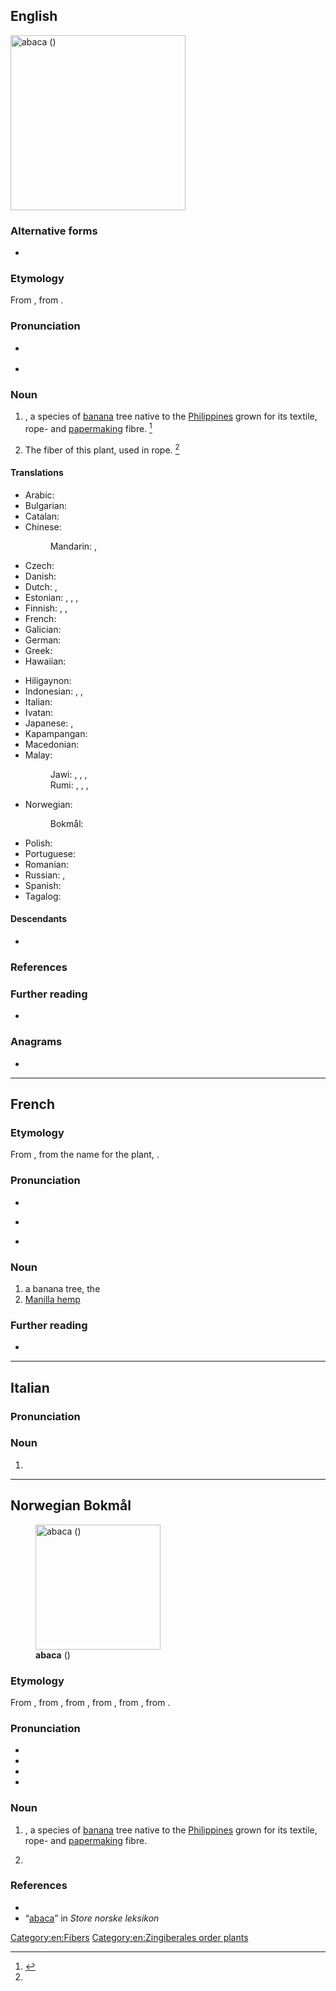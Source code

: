 {{also|abacá|abacà|abacă}}
==English==
[[File:AmCyc Manila Hemp.jpg|280px|thumb|'''abaca''' ({{taxlink|Musa textilis|species}})]]
{{wikipedia|Musa textilis}}
{{wikispecies|Musa textilis}}

===Alternative forms===
* {{alter|en|abacá|abáca|abaka|abaká}}

===Etymology===
From {{bor|en|es|abacá}}, from {{der|en|tl|abaka|abaká}}.

===Pronunciation===
* {{a|RP}} {{IPA|en|/ˌæb.əˈkɑ/}}
* {{a|GenAm}} {{IPA|en|/ˌæb.əˈkɑ/}}

===Noun===
{{en-noun|~}}

# {{taxlink|Musa textilis|species|ver=161026}}, a species of [[banana]] tree native to the [[Philippines]] grown for its textile, rope- and [[papermaking]] fibre. {{defdate|First attested in the mid 18<sup>th</sup> century.}}<ref name=SOED>{{R:SOED5|page=2}}</ref>
#: {{syn|en|Manila Hemp|Manilla hemp|textile banana}}
# {{lb|en|uncountable}} The fiber of this plant, used in rope. {{defdate|First attested in the mid 18<sup>th</sup> century.}}<ref name=SOED/>
#: {{syn|en|Manila hemp|Manilla hemp}}

====Translations====
{{trans-top|plant}}
* Arabic: {{t|ar|قِنَّب مَانِيلَا|m|tr=qinnab manilā}}
* Bulgarian: {{t|bg|абака|f}}
* Catalan: {{t+|ca|abacà|m}}
* Chinese:
*: Mandarin: {{t+|cmn|蕉麻|tr=jiāomá}}, {{t+|cmn|马尼拉麻|tr=mǎnílā má}}
* Czech: {{t+|cs|manilské konopí|n}}
* Danish: {{t+|da|abaca|c}}
* Dutch: {{t+|nl|manillahennep|m}}, {{t+|nl|abaca|m}}
* Estonian: {{t+|et|kanepbanaan}}, {{t|et|manillakanep}}, {{t|et|kiubanaan}}, {{t|et|kiudbanaan}}
* Finnish: {{t+|fi|manila}}, {{t+|fi|abaca}}, {{t+|fi|manilahamppu}}
* French: {{t+|fr|abaca|m}}
* Galician: {{t+|gl|abacá}}
* German: {{t+|de|Abaka|m}}
* Greek: {{t+|el|αβάκα|f}}
* Hawaiian: {{t|haw|ʻapaka}}
{{trans-mid}}
* Hiligaynon: {{t|hil|abaka|alt=abaká}}
* Indonesian: {{t|id|pisang serat}}, {{t+|id|pisang manila}}, {{t+|id|abaka}}
* Italian: {{t+|it|abaca|f}}
* Ivatan: {{t|ivv|avaka}}
* Japanese: {{t|ja|マニラ麻|tr=[[マニラアサ]], maniraasa}}, {{t|ja|マニラ糸芭蕉|tr=[[マニライトバショウ]], maniraitobashō}}
* Kapampangan: {{t|pam|abaka}}
* Macedonian: {{t|mk|а́бака|f}}
* Malay:
*: Jawi: {{t|ms|ڤيسڠ بنڠ}}, {{t|ms|ڤيسڠ مانيلا}}, {{t|ms|ڤيسڠ تالي}}, {{t|ms|اباک}}
*: Rumi: {{t|ms|pisang benang}}, {{t|ms|pisang manila}}, {{t|ms|pisang tali}}, {{t+|ms|abaka}}
* Norwegian:
*: Bokmål: {{t|nb|abaca|m}}
* Polish: {{t|pl|banan manilski|m-an}}
* Portuguese: {{t+|pt|abacá|m}}
* Romanian: {{t+|ro|abaca|f}}
* Russian: {{t|ru|тексти́льный бана́н|m}}, {{t+|ru|абака́|f}}
* Spanish: {{t+|es|abacá|m}}
* Tagalog: {{t+|tl|abaka}}
{{trans-bottom}}

{{trans-see|fiber/fibre|Manila hemp}}

====Descendants====
* {{desc|nb|abaca}}

===References===
<references/>

===Further reading===
* {{projectlink|1911|Abaca}}

===Anagrams===
* {{anagrams|en|a=aaabc|Caaba}}

[[Category:en:Fibers]]
[[Category:en:Zingiberales order plants]]

----

==French==

===Etymology===
From {{der|fr|es|abacá}}, from the {{der|fr|tl|-}} name for the plant, {{m|tl|abaka|abaká}}.

===Pronunciation===
* {{fr-IPA}}
* {{a|Quebec}} {{fr-IPA|abâcâ}}
* {{audio|fr|Fr-abaca.ogg|Audio}}

===Noun===
{{fr-noun|m}}

# a banana tree, the {{l|en|abaca}}
# [[Manilla hemp]]
#: {{syn|fr|chanvre de Manille|tagal}}

===Further reading===
* {{R:TLFi}}

----

==Italian==

===Pronunciation===
{{it-pr|àbaca}}

===Noun===
{{it-noun|m|#}}

# {{alt form|it|abacà}}

{{C|it|Zingiberales order plants}}

----

==Norwegian Bokmål==
{{wp|lang=nb|Abacá}}
[[File:AmCyc Manila Hemp.jpg|200px|thumb|'''abaca''' ({{taxlink|Musa textilis|species}})]]

===Etymology===
From {{der|nb|en|abaca}}, from {{der|nb|es|abacá||abaca, Manilla hemp}}, from {{der|nb|tl|abaká||abaca, Manilla hemp}}, from {{der|nb|ar|أَبَق||abaca}}, from {{der|nb|syc|ܐܳܦܰܩܬܳܐ|tr=ʾāpaqtā}}, {{m|syc|ܐܰܦܩܰܥܬܳܐ|tr=ʾap̄qaʿtā||de-seeded cotton}} from {{m|syc|ܦܩܰܥ|tr=pqaʿ||to split, to reave, to crack}}.

===Pronunciation===
* {{IPA|nb|/aˈbɑːka/}}
* {{audio|nb|NB - Pronunciation of Norwegian Bokmål «abaca».ogg|Audio}}
* {{rhymes|nb|ɑːka}}
* {{hyph|nb|a|ba|ca}}

===Noun===
{{nb-noun-m1}} 

# {{lb|nb|botany}} {{taxlink|Musa textilis|species|ver=161026}}, a species of [[banana]] tree native to the [[Philippines]] grown for its textile, rope- and [[papermaking]] fibre.
# {{l|nb|abaca}} {{q|the fiber of the {{l|en|abaca}} plant, used in rope}}
#: {{syn|nb|manilahamp}}

===References===
* {{R:NAOB}}
* “[http://www.snl.no/manilahamp abaca]” in ''Store norske leksikon''

{{C|nb|Fibers|Plants|Zingiberales order plants}}